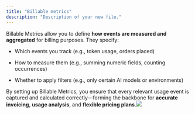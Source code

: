 ```yaml
---
title: "Billable metrics"
description: "Description of your new file."
---
```


Billable Metrics allow you to define **how events are measured and aggregated** for billing purposes. They specify:

* Which events you track (e.g., token usage, orders placed)

* How to measure them (e.g., summing numeric fields, counting occurrences)

* Whether to apply filters (e.g., only certain AI models or environments)

By setting up Billable Metrics, you ensure that every relevant usage event is captured and calculated correctly—forming the backbone for **accurate invoicing**, **usage analysis**, and **flexible pricing plans**.![](/billable-metric-dashboard.png)